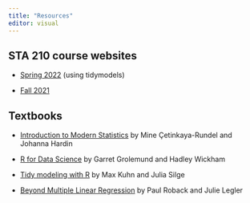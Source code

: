 ```yaml
---
title: "Resources"
editor: visual
---
```


## STA 210 course websites 

-   [Spring 2022](https://sta210-s22.github.io/website/) (using tidymodels)

-   [Fall 2021](https://sta210-fa21.netlify.app)

## Textbooks 

-   [Introduction to Modern Statistics](https://openintro-ims.netlify.app/) by Mine Çetinkaya-Rundel and Johanna Hardin

-   [R for Data Science](https://r4ds.had.co.nz/) by Garret Grolemund and Hadley Wickham

-   [Tidy modeling with R](https://www.tmwr.org/) by Max Kuhn and Julia Silge

-   [Beyond Multiple Linear Regression](https://bookdown.org/roback/bookdown-BeyondMLR/) by Paul Roback and Julie Legler
